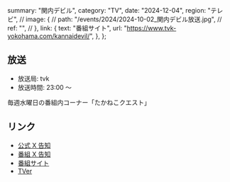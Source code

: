   summary: "関内デビル",
  category: "TV",
  date: "2024-12-04",
  region: "テレビ",
  // image: {
  //   path: "/events/2024/2024-10-02_関内デビル放送.jpg",
  //   ref: "",
  // },
  link: {
    text: "番組サイト",
    url: "https://www.tvk-yokohama.com/kannaidevil/",
  },
};

## 放送

- 放送局: tvk
- 放送時間: 23:00 〜

毎週水曜日の番組内コーナー「たかねこクエスト」

## リンク

- [公式 X 告知]()
- [番組 X 告知]()
- [番組サイト](https://www.tvk-yokohama.com/kannaidevil/)
- [TVer](https://tver.jp/series/srehapgls0)
